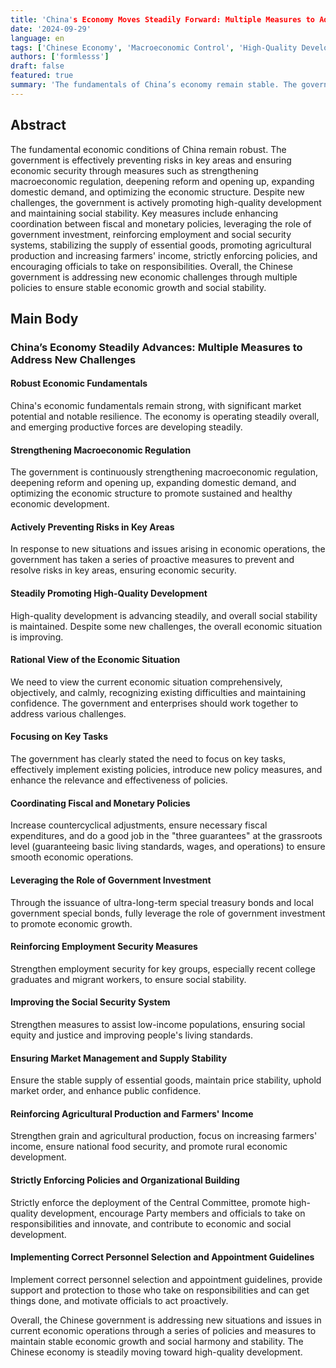 ```yaml
---
title: 'China's Economy Moves Steadily Forward: Multiple Measures to Address New Challenges and Promote High-Quality Development'
date: '2024-09-29'
language: en
tags: ['Chinese Economy', 'Macroeconomic Control', 'High-Quality Development']
authors: ['formlesss']
draft: false
featured: true
summary: 'The fundamentals of China’s economy remain stable. The government is effectively preventing risks in key areas and ensuring economic security through measures such as strengthening macroeconomic control, deepening reform and opening up, expanding domestic demand, and optimizing the economic structure. Despite facing new challenges, the government continues to promote high-quality development and maintain social stability. Major measures include enhancing coordination between fiscal and monetary policies, leveraging the role of government investment, reinforcing employment and social security systems, stabilizing the supply of important materials, promoting agricultural production and increasing farmers’ income, and strictly enforcing policies while encouraging officials to take responsibility and act. Overall, the Chinese government is addressing new economic challenges through various policies to ensure steady economic growth and social stability.'
---
```

## Abstract

The fundamental economic conditions of China remain robust. The government is effectively preventing risks in key areas and ensuring economic security through measures such as strengthening macroeconomic regulation, deepening reform and opening up, expanding domestic demand, and optimizing the economic structure. Despite new challenges, the government is actively promoting high-quality development and maintaining social stability. Key measures include enhancing coordination between fiscal and monetary policies, leveraging the role of government investment, reinforcing employment and social security systems, stabilizing the supply of essential goods, promoting agricultural production and increasing farmers' income, strictly enforcing policies, and encouraging officials to take on responsibilities. Overall, the Chinese government is addressing new economic challenges through multiple policies to ensure stable economic growth and social stability.

## Main Body

### China’s Economy Steadily Advances: Multiple Measures to Address New Challenges

#### Robust Economic Fundamentals
China's economic fundamentals remain strong, with significant market potential and notable resilience. The economy is operating steadily overall, and emerging productive forces are developing steadily.

#### Strengthening Macroeconomic Regulation
The government is continuously strengthening macroeconomic regulation, deepening reform and opening up, expanding domestic demand, and optimizing the economic structure to promote sustained and healthy economic development.

#### Actively Preventing Risks in Key Areas
In response to new situations and issues arising in economic operations, the government has taken a series of proactive measures to prevent and resolve risks in key areas, ensuring economic security.

#### Steadily Promoting High-Quality Development
High-quality development is advancing steadily, and overall social stability is maintained. Despite some new challenges, the overall economic situation is improving.

#### Rational View of the Economic Situation
We need to view the current economic situation comprehensively, objectively, and calmly, recognizing existing difficulties and maintaining confidence. The government and enterprises should work together to address various challenges.

#### Focusing on Key Tasks
The government has clearly stated the need to focus on key tasks, effectively implement existing policies, introduce new policy measures, and enhance the relevance and effectiveness of policies.

#### Coordinating Fiscal and Monetary Policies
Increase countercyclical adjustments, ensure necessary fiscal expenditures, and do a good job in the "three guarantees" at the grassroots level (guaranteeing basic living standards, wages, and operations) to ensure smooth economic operations.

#### Leveraging the Role of Government Investment
Through the issuance of ultra-long-term special treasury bonds and local government special bonds, fully leverage the role of government investment to promote economic growth.

#### Reinforcing Employment Security Measures
Strengthen employment security for key groups, especially recent college graduates and migrant workers, to ensure social stability.

#### Improving the Social Security System
Strengthen measures to assist low-income populations, ensuring social equity and justice and improving people's living standards.

#### Ensuring Market Management and Supply Stability
Ensure the stable supply of essential goods, maintain price stability, uphold market order, and enhance public confidence.

#### Reinforcing Agricultural Production and Farmers' Income
Strengthen grain and agricultural production, focus on increasing farmers' income, ensure national food security, and promote rural economic development.

#### Strictly Enforcing Policies and Organizational Building
Strictly enforce the deployment of the Central Committee, promote high-quality development, encourage Party members and officials to take on responsibilities and innovate, and contribute to economic and social development.

#### Implementing Correct Personnel Selection and Appointment Guidelines
Implement correct personnel selection and appointment guidelines, provide support and protection to those who take on responsibilities and can get things done, and motivate officials to act proactively.

Overall, the Chinese government is addressing new situations and issues in current economic operations through a series of policies and measures to maintain stable economic growth and social harmony and stability. The Chinese economy is steadily moving toward high-quality development.